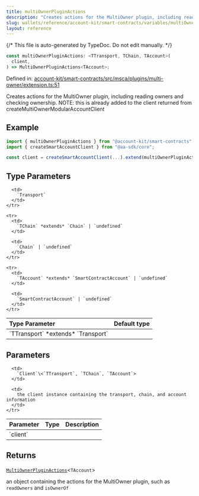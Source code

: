 ```yaml
---
title: multiOwnerPluginActions
description: "Creates actions for the MultiOwner plugin, including reading owners and checking ownership. NOTE: this is already added to the client returned from createMultiOwnerModularAccountClient"
slug: wallets/reference/account-kit/smart-contracts/variables/multiOwnerPluginActions
layout: reference
---
```


{/* This file is auto-generated by TypeDoc. Do not edit manually. */}

```ts
const multiOwnerPluginActions: <TTransport, TChain, TAccount>(
  client,
) => MultiOwnerPluginActions<TAccount>;
```

Defined in: [account-kit/smart-contracts/src/msca/plugins/multi-owner/extension.ts:51](https://github.com/alchemyplatform/aa-sdk/blob/153785ddc87beb160382c2bae7dbafa4a66ade9a/account-kit/smart-contracts/src/msca/plugins/multi-owner/extension.ts#L51)

Creates actions for the MultiOwner plugin, including reading owners and checking ownership.
NOTE: this is already added to the client returned from createMultiOwnerModularAccountClient

## Example

```ts
import { multiOwnerPluginActions } from "@account-kit/smart-contracts";
import { createSmartAccountClient } from "@aa-sdk/core";

const client = createSmartAccountClient(...).extend(multiOwnerPluginActions);
```

## Type Parameters

<table>
  <thead>
    <tr>
      <th align="left">Type Parameter</th>
      <th align="left">Default type</th>
    </tr>
  </thead>

  <tbody>
    <tr>
      <td>
        `TTransport` *extends* `Transport`
      </td>

      <td>
        `Transport`
      </td>
    </tr>

    <tr>
      <td>
        `TChain` *extends* `Chain` | `undefined`
      </td>

      <td>
        `Chain` | `undefined`
      </td>
    </tr>

    <tr>
      <td>
        `TAccount` *extends* `SmartContractAccount` | `undefined`
      </td>

      <td>
        `SmartContractAccount` | `undefined`
      </td>
    </tr>

  </tbody>
</table>

## Parameters

<table>
  <thead>
    <tr>
      <th align="left">Parameter</th>
      <th align="left">Type</th>
      <th align="left">Description</th>
    </tr>
  </thead>

  <tbody>
    <tr>
      <td>
        `client`
      </td>

      <td>
        `Client`\<`TTransport`, `TChain`, `TAccount`>
      </td>

      <td>
        the client instance containing the transport, chain, and account information
      </td>
    </tr>

  </tbody>
</table>

## Returns

[`MultiOwnerPluginActions`](../type-aliases/MultiOwnerPluginActions.mdx)\<`TAccount`>

an object containing the actions for the MultiOwner plugin, such as `readOwners` and `isOwnerOf`
